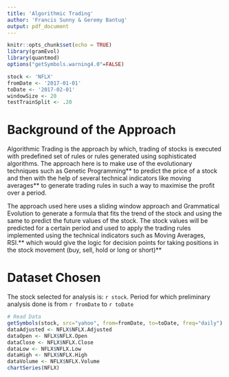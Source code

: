 ```yaml
---
title: 'Algorithmic Trading'
author: 'Francis Sunny & Geremy Bantug'
output: pdf_document
---
```


```r
knitr::opts_chunk$set(echo = TRUE)
library(gramEvol)
library(quantmod)
options("getSymbols.warning4.0"=FALSE)

stock <- 'NFLX'
fromDate <- '2017-01-01'
toDate <- '2017-02-01'
windowSize <- 20
testTrainSplit <- .20
```

# Background of the Approach

Algorithmic Trading is the approach by which, trading of stocks is executed with predefined set of rules or rules generated using sophisticated algorithms. The approach here is to make use of the evolutionary techniques such as Genetic Programming** to predict the price of a stock and then with the help of several technical indicators like moving averages** to generate trading rules in such a way to maximise the profit over a period.

The approach used here uses a sliding window approach and Grammatical Evolution to generate a formula that fits the trend of the stock and using the same to predict the future values of the stock. The stock values will be predicted for a certain period and used to apply the trading rules implemented using the technical indicators such as Moving Averages, RSI.** which would give the logic for decision points for taking positions in the stock movement (buy, sell, hold or long or short)**


# Dataset Chosen

The stock selected for analysis is: `r stock`.
Period for which preliminary analysis done is from `r fromDate` to `r toDate`

```r
# Read Data
getSymbols(stock, src="yahoo", from=fromDate, to=toDate, freq="daily")
dataAdjusted <- NFLX$NFLX.Adjusted
dataOpen <- NFLX$NFLX.Open
dataClose <- NFLX$NFLX.Close
dataLow <- NFLX$NFLX.Low
dataHigh <- NFLX$NFLX.High
dataVolume <- NFLX$NFLX.Volume
chartSeries(NFLX)
```


